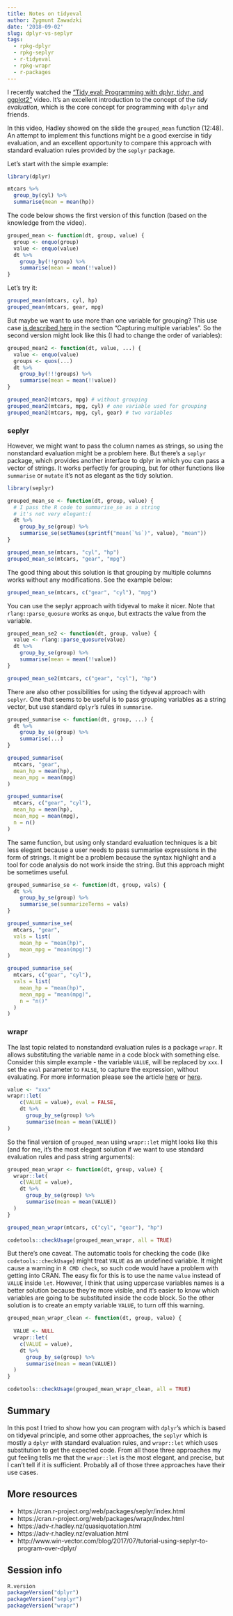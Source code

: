 ```yaml
---
title: Notes on tidyeval
author: Zygmunt Zawadzki
date: '2018-09-02'
slug: dplyr-vs-seplyr
tags:
  - rpkg-dplyr
  - rpkg-seplyr
  - r-tidyeval
  - rpkg-wrapr
  - r-packages
---
```


I recently watched the ["Tidy eval: Programming with dplyr, tidyr, and ggplot2"](https://www.rstudio.com/resources/videos/tidy-eval-programming-with-dplyr-tidyr-and-ggplot2/) video. It's an excellent introduction to the concept of the *tidy evaluation*, which is the core concept for programming with `dplyr` and friends.

In this video, Hadley showed on the slide the `grouped_mean` function (12:48). An attempt to implement this functions might be a good exercise in tidy evaluation, and an excellent opportunity to compare this approach with standard evaluation rules provided by the `seplyr` package.

Let's start with the simple example:

```r
library(dplyr)

mtcars %>% 
  group_by(cyl) %>% 
  summarise(mean = mean(hp))
```

The code below shows the first version of this function (based on the knowledge from the video).

```r
grouped_mean <- function(dt, group, value) {
  group <- enquo(group)
  value <- enquo(value)
  dt %>% 
    group_by(!!group) %>% 
    summarise(mean = mean(!!value))
}
```

Let's try it:

```r
grouped_mean(mtcars, cyl, hp)
grouped_mean(mtcars, gear, mpg)
```


But maybe we want to use more than one variable for grouping? This use case [is described here](https://cran.r-project.org/web/packages/dplyr/vignettes/programming.html) in the section "Capturing multiple variables".  So the second version might look like this (I had to change the order of variables):

```r
grouped_mean2 <- function(dt, value, ...) {
  value <- enquo(value)
  groups <- quos(...)
  dt %>% 
    group_by(!!!groups) %>%
    summarise(mean = mean(!!value))
}

grouped_mean2(mtcars, mpg) # without grouping
grouped_mean2(mtcars, mpg, cyl) # one variable used for grouping
grouped_mean2(mtcars, mpg, cyl, gear) # two variables
```

### seplyr

However, we might want to pass the column names as strings, so using the nonstandard evaluation might be a problem here. But there's a `seplyr` package, which provides another interface to dplyr in which you can pass a vector of strings. It works perfectly for grouping, but for other functions like `summarise` or `mutate` it's not as elegant as the tidy solution.

```r
library(seplyr)

grouped_mean_se <- function(dt, group, value) {
  # I pass the R code to summarise_se as a string
  # it's not very elegant:(
  dt %>% 
    group_by_se(group) %>%
    summarise_se(setNames(sprintf("mean(`%s`)", value), "mean"))
}

grouped_mean_se(mtcars, "cyl", "hp")
grouped_mean_se(mtcars, "gear", "mpg")
```

The good thing about this solution is that grouping by multiple columns works without any modifications. See the example below:

```r
grouped_mean_se(mtcars, c("gear", "cyl"), "mpg")
```

You can use the seplyr approach with tidyeval to make it nicer. Note that `rlang::parse_quosure` works as `enquo`, but extracts the value from the variable.

```r
grouped_mean_se2 <- function(dt, group, value) {
  value <- rlang::parse_quosure(value)
  dt %>% 
    group_by_se(group) %>%
    summarise(mean = mean(!!value))
}

grouped_mean_se2(mtcars, c("gear", "cyl"), "hp")
```

There are also other possibilities for using the tidyeval approach with `seplyr`. One that seems to be useful is to pass grouping variables as a string vector, but use standard `dplyr`'s rules in `summarise`.

```r
grouped_summarise <- function(dt, group, ...) {
  dt %>% 
    group_by_se(group) %>%
    summarise(...)
}

grouped_summarise(
  mtcars, "gear",
  mean_hp = mean(hp),
  mean_mpg = mean(mpg)
)

grouped_summarise(
  mtcars, c("gear", "cyl"),
  mean_hp = mean(hp),
  mean_mpg = mean(mpg),
  n = n()
)
```

The same function, but using only standard evaluation techniques is a bit less elegant because a user needs to pass summarise expressions in the form of strings. It might be a problem because the syntax highlight and a tool for code analysis do not work inside the string. But this approach might be sometimes useful.

```r
grouped_summarise_se <- function(dt, group, vals) {
  dt %>% 
    group_by_se(group) %>%
    summarise_se(summarizeTerms = vals)
}

grouped_summarise_se(
  mtcars, "gear",
  vals = list(
    mean_hp = "mean(hp)",
    mean_mpg = "mean(mpg)")
)

grouped_summarise_se(
  mtcars, c("gear", "cyl"),
  vals = list(
    mean_hp = "mean(hp)",
    mean_mpg = "mean(mpg)",
    n = "n()"
  )
)
```

### wrapr

The last topic related to nonstandard evaluation rules is a package `wrapr`. It allows substituting the variable name in a code block with something else. Consider this simple example - the variable `VALUE`, will be replaced by `xxx`. I set the `eval` parameter to `FALSE`, to capture the expression, without evaluating. For more information please see the article [here](https://cran.r-project.org/web/packages/wrapr/vignettes/SubstitutionModes.html) or [here](https://winvector.github.io/wrapr/).

```r
value <- "xxx"
wrapr::let(
    c(VALUE = value), eval = FALSE,
    dt %>% 
      group_by_se(group) %>%
      summarise(mean = mean(VALUE))
)

```

So the final version of `grouped_mean` using `wrapr::let` might looks like this (and for me, it's the most elegant solution if we want to use standard evaluation rules and pass string arguments):

```r
grouped_mean_wrapr <- function(dt, group, value) {
  wrapr::let(
    c(VALUE = value),
    dt %>% 
      group_by_se(group) %>%
      summarise(mean = mean(VALUE))
  )
}

grouped_mean_wrapr(mtcars, c("cyl", "gear"), "hp")
```

```r
codetools::checkUsage(grouped_mean_wrapr, all = TRUE)
```



But there's one caveat. The automatic tools for checking the code (like `codetools::checkUsage`) might treat `VALUE` as an undefined variable. It might cause a warning in `R CMD check`, so such code would have a problem with getting into CRAN. The easy fix for this is to use the name `value` instead of `VALUE` inside `let`. However, I think that using uppercase variables names is a better solution because they're more visible, and it's easier to know which variables are going to be substituted inside the code block. So the other solution is to create an empty variable `VALUE`, to turn off this warning.

```r
grouped_mean_wrapr_clean <- function(dt, group, value) {
  
  VALUE <- NULL
  wrapr::let(
    c(VALUE = value),
    dt %>% 
      group_by_se(group) %>%
      summarise(mean = mean(VALUE))
  )
}

codetools::checkUsage(grouped_mean_wrapr_clean, all = TRUE)
```

## Summary

In this post I tried to show how you can program with `dplyr`'s  which is based on tidyeval principle, and some other approaches, the `seplyr` which is mostly a `dplyr` with standard evaluation rules, and `wrapr::let` which uses substitution to get the expected code. From all those three approaches my gut feeling tells me that the `wrapr::let` is the most elegant, and precise, but I can't tell if it is sufficient. Probably all of those three approaches have their use cases.

## More resources

- https://cran.r-project.org/web/packages/seplyr/index.html
- https://cran.r-project.org/web/packages/wrapr/index.html
- https://adv-r.hadley.nz/quasiquotation.html
- https://adv-r.hadley.nz/evaluation.html
- http://www.win-vector.com/blog/2017/07/tutorial-using-seplyr-to-program-over-dplyr/

## Session info

```r
R.version
packageVersion("dplyr")
packageVersion("seplyr")
packageVersion("wrapr")
```
